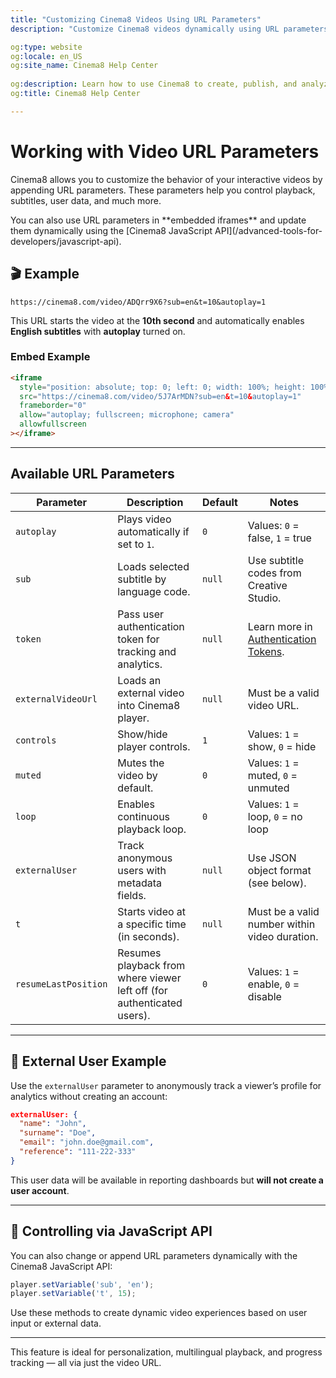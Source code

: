 ---
title: "Customizing Cinema8 Videos Using URL Parameters"
description: "Customize Cinema8 videos dynamically using URL parameters including autoplay, subtitles, tokens, and more."

og:type: website
og:locale: en_US
og:site_name: Cinema8 Help Center
 
og:description: Learn how to use Cinema8 to create, publish, and analyze interactive videos.
og:title: Cinema8 Help Center

---


# Working with Video URL Parameters

Cinema8 allows you to customize the behavior of your interactive videos by appending URL parameters. These parameters help you control playback, subtitles, user data, and much more.

<Callout type="info">
You can also use URL parameters in **embedded iframes** and update them dynamically using the [Cinema8 JavaScript API](/advanced-tools-for-developers/javascript-api).
</Callout>


## 🎬 Example

```text
https://cinema8.com/video/ADQrr9X6?sub=en&t=10&autoplay=1
```

This URL starts the video at the **10th second** and automatically enables **English subtitles** with **autoplay** turned on.

### Embed Example

```html
<iframe
  style="position: absolute; top: 0; left: 0; width: 100%; height: 100%; border: 0;"
  src="https://cinema8.com/video/5J7ArMDN?sub=en&t=10&autoplay=1"
  frameborder="0"
  allow="autoplay; fullscreen; microphone; camera"
  allowfullscreen
></iframe>
```

---

## Available URL Parameters

| Parameter           | Description                                                                                             | Default | Notes                                                                 |
|---------------------|---------------------------------------------------------------------------------------------------------|---------|------------------------------------------------------------------------|
| `autoplay`          | Plays video automatically if set to `1`.                                                               | `0`     | Values: `0` = false, `1` = true                                       |
| `sub`               | Loads selected subtitle by language code.                                                              | `null`  | Use subtitle codes from Creative Studio.                             |
| `token`             | Pass user authentication token for tracking and analytics.                                             | `null`  | Learn more in [Authentication Tokens](/advanced-tools-for-developers/authentication-and-sso).    |
| `externalVideoUrl`  | Loads an external video into Cinema8 player.                                                           | `null`  | Must be a valid video URL.                                           |
| `controls`          | Show/hide player controls.                                                                             | `1`     | Values: `1` = show, `0` = hide                                       |
| `muted`             | Mutes the video by default.                                                                            | `0`     | Values: `1` = muted, `0` = unmuted                                   |
| `loop`              | Enables continuous playback loop.                                                                      | `0`     | Values: `1` = loop, `0` = no loop                                    |
| `externalUser`      | Track anonymous users with metadata fields.                                                            | `null`  | Use JSON object format (see below).                                  |
| `t`                 | Starts video at a specific time (in seconds).                                                          | `null`  | Must be a valid number within video duration.                        |
| `resumeLastPosition`| Resumes playback from where viewer left off (for authenticated users).                                | `0`     | Values: `1` = enable, `0` = disable                                  |

---

## 🧠 External User Example

Use the `externalUser` parameter to anonymously track a viewer’s profile for analytics without creating an account:

```json
externalUser: {
  "name": "John",
  "surname": "Doe",
  "email": "john.doe@gmail.com",
  "reference": "111-222-333"
}
```

This user data will be available in reporting dashboards but **will not create a user account**.

---

## 🔧 Controlling via JavaScript API

You can also change or append URL parameters dynamically with the Cinema8 JavaScript API:

```js
player.setVariable('sub', 'en');
player.setVariable('t', 15);
```

Use these methods to create dynamic video experiences based on user input or external data.

---

<Callout type="tip">
This feature is ideal for personalization, multilingual playback, and progress tracking — all via just the video URL.
</Callout>
